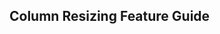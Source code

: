 
<Head>
  <title>Material React Table Docs - Column Resizing Feature Guide</title>
  <meta
    name="description"
    content="How to use and customize the column resizing features of Material React Table"
  />
</Head>

## Column Resizing Feature Guide
